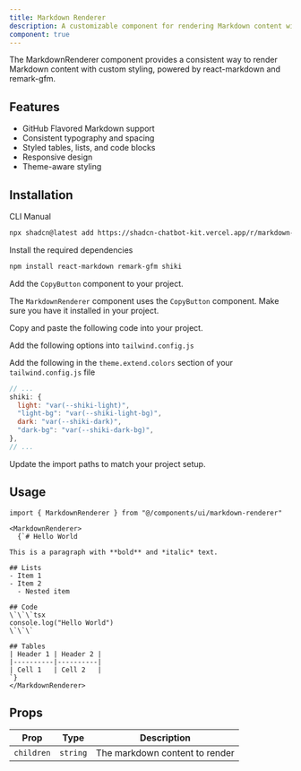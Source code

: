 ```yaml
---
title: Markdown Renderer
description: A customizable component for rendering Markdown content with consistent styling.
component: true
---
```


<ComponentPreview
  name="markdown-renderer-demo"
  title="Markdown"
  description="A styled markdown renderer."
/>

The MarkdownRenderer component provides a consistent way to render Markdown content with custom styling, powered by react-markdown and remark-gfm.

## Features

- GitHub Flavored Markdown support
- Consistent typography and spacing
- Styled tables, lists, and code blocks
- Responsive design
- Theme-aware styling

## Installation

<Tabs defaultValue="cli">

<TabsList>
  <TabsTrigger value="cli">CLI</TabsTrigger>
  <TabsTrigger value="manual">Manual</TabsTrigger>
</TabsList>

<TabsContent value="cli">

```bash
npx shadcn@latest add https://shadcn-chatbot-kit.vercel.app/r/markdown-renderer.json
```

</TabsContent>

<TabsContent value="manual">

<Steps>

<Step>Install the required dependencies</Step>

```bash
npm install react-markdown remark-gfm shiki
```

<Step>Add the `CopyButton` component to your project.</Step>

The `MarkdownRenderer` component uses the `CopyButton` component. Make sure you have it installed in your project.

<Step>Copy and paste the following code into your project.</Step>

<ComponentSource name="markdown-renderer" />

<Step>Add the following options into `tailwind.config.js`</Step>

Add the following in the `theme.extend.colors` section of your `tailwind.config.js` file

```javascript title="tailwind.config.js"
// ...
shiki: {
  light: "var(--shiki-light)",
  "light-bg": "var(--shiki-light-bg)",
  dark: "var(--shiki-dark)",
  "dark-bg": "var(--shiki-dark-bg)",
},
// ...
```

<Step>Update the import paths to match your project setup.</Step>

</Steps>

</TabsContent>

</Tabs>

## Usage

```tsx
import { MarkdownRenderer } from "@/components/ui/markdown-renderer"
```

```tsx
<MarkdownRenderer>
  {`# Hello World

This is a paragraph with **bold** and *italic* text.

## Lists
- Item 1
- Item 2
  - Nested item

## Code
\`\`\`tsx
console.log("Hello World")
\`\`\`

## Tables
| Header 1 | Header 2 |
|----------|----------|
| Cell 1   | Cell 2   |
`}
</MarkdownRenderer>
```

## Props

| Prop       | Type     | Description                    |
| ---------- | -------- | ------------------------------ |
| `children` | `string` | The markdown content to render |

